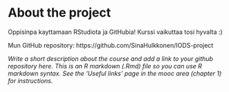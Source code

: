 
# About the project

Oppisinpa kayttamaan RStudiota ja GitHubia! Kurssi vaikuttaa tosi hyvalta :)

Mun GitHub repository: https://github.com/SinaHulkkonen/IODS-project

*Write a short description about the course and add a link to your github repository here. This is an R markdown (.Rmd) file so you can use R markdown syntax. See the 'Useful links' page in the mooc area (chapter 1) for instructions.*